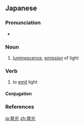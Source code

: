 ==Japanese==
{{ja-kanjitab|はつ|k1=はっ|こう|yomi=o}}

===Pronunciation===
* {{ja-pron|はっこう|y=o|acc=0|acc_ref=NHK}}

===Noun===
{{ja-noun|はっこう|kyu=發光}}

# [[luminescence]], [[emission]] of light

===Verb===
{{ja-verb-suru|はっこう|kyu=發光}}

# to [[emit]] light

====Conjugation====
{{ja-suru|はっこう}}

===References===
<references/>

[[ja:発光]]
[[zh:発光]]